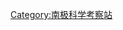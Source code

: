 {{Catnav|頁面分類|各大洲建築物|南極洲建築物|南极科学考察站}}
{{Catnav|頁面分類|科学建筑物|南极科学考察站}}
{{Categories by country|nocat}}

[[Category:南极科学考察站|Category:南极科学考察站]]